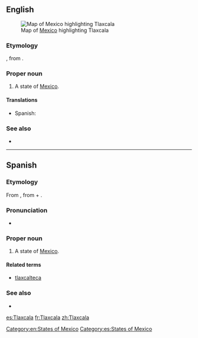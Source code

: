 ==English==
[[File:Mexico map, MX-TLA.svg|thumb|Map of [[Mexico]] highlighting Tlaxcala]]
===Etymology===
{{etyl|nah|en}}, from {{term|tlaxcalli||tortilla|lang=nah}}.

===Proper noun===
{{en-proper noun}}

# A state of [[Mexico]].

====Translations====
{{trans-top|state of Mexico}}
*Spanish: {{t+|es|Tlaxcala|m}}
{{trans-mid}}
{{trans-bottom}}

===See also===
*{{pedialite}}

[[Category:en:States of Mexico]]

----

==Spanish==

===Etymology===
From {{etyl|nci|es}} {{term|Tlaxcallān|lang=nci}}, from {{term|tlaxcalli||tortilla|lang=nci}} + {{term|-tlān|lang=nci}}.

===Pronunciation===
* {{IPA|[tɬa(k)sˈka.la]|[tɬa(ɣ)sˈka.la]|lang=es}}

===Proper noun===
{{es-proper noun|m}}

# A state of [[Mexico]].

====Related terms====
*[[tlaxcalteca]]

===See also===
* {{pedialite|lang=es}}

[[Category:es:States of Mexico]]

[[es:Tlaxcala]]
[[fr:Tlaxcala]]
[[zh:Tlaxcala]]